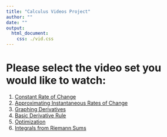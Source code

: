 ```yaml
---
title: "Calculus Videos Project"
author: ""
date: ""
output:
  html_document:
    css: ./vid.css
---
```


# Please select the video set you would like to watch:

<!-- note: do not edit this html file directly -->

1. [Constant Rate of Change](./croc)
2. [Approximating Instantaneous Rates of Change](./arociroc)
3. [Graphing Derivatives](./graphderiv)
4. [Basic Derivative Rule](./derivrules)
6. [Optimization](./opt)
7. [Integrals from Riemann Sums](./rs)

<!--* [5: The Chain Rule](5)-->

<!--* [8: Antiderivatives](8)-->
